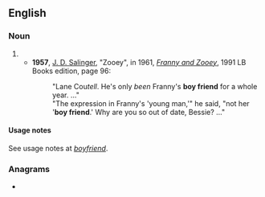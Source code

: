 {{also|boyfriend|boy-friend}}
==English==

===Noun===
{{en-noun}}

# {{dated form of|en|boyfriend}}
#* '''1957''', [[w:J. D. Salinger|J. D. Salinger]], "Zooey", in 1961, ''[[w:Franny and Zooey|Franny and Zooey]]'', 1991 LB Books edition, page 96:
#*: "Lane Cou''tell''. He's only ''been'' Franny's '''boy friend''' for a whole year.&nbsp;..."
#*: "The expression in Franny's 'young man,'" he said, "not her '<nowiki></nowiki>'''boy friend'''.' Why are you so out of date, Bessie?&nbsp;..."

====Usage notes====
See usage notes at ''[[boyfriend]]''.

===Anagrams===
* {{anagrams|en|a=bdefinory|friend boy|friendboy}}